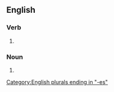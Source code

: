 ==English==

===Verb===
{{head|en|verb form}}

# {{en-third-person singular of|flourish}}

===Noun===
{{head|en|noun form}}

# {{plural of|en|flourish}}

[[Category:English plurals ending in "-es"]]